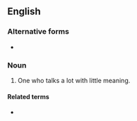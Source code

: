 {{also|tongue-clacker}}
==English==

===Alternative forms===
* {{l|en|tongue-clacker}}

===Noun===
{{en-noun}}

# {{lb|en|obsolete|usually|in plural}} One who talks a lot with little meaning.

====Related terms====
* {{l|en|clacker}}